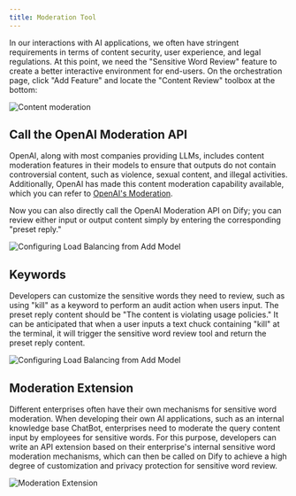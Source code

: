 ```yaml
---
title: Moderation Tool
---
```


In our interactions with AI applications, we often have stringent requirements in terms of content security, user experience, and legal regulations. At this point, we need the "Sensitive Word Review" feature to create a better interactive environment for end-users. On the orchestration page, click "Add Feature" and locate the "Content Review" toolbox at the bottom:

![Content moderation](https://assets-docs.dify.ai/dify-enterprise-mintlify/en/guides/application-orchestrate/app-toolkits/63c5c0be18933a0578edf72c2eed1609.png)

## Call the OpenAI Moderation API

OpenAI, along with most companies providing LLMs, includes content moderation features in their models to ensure that outputs do not contain controversial content, such as violence, sexual content, and illegal activities. Additionally, OpenAI has made this content moderation capability available, which you can refer to [OpenAI's Moderation](https://platform.openai.com/docs/guides/moderation/overview).

Now you can also directly call the OpenAI Moderation API on Dify; you can review either input or output content simply by entering the corresponding "preset reply."

![Configuring Load Balancing from Add Model](https://assets-docs.dify.ai/dify-enterprise-mintlify/en/guides/application-orchestrate/app-toolkits/959415a64f32ee28461441847a96ae64.png)

## Keywords

Developers can customize the sensitive words they need to review, such as using "kill" as a keyword to perform an audit action when users input. The preset reply content should be "The content is violating usage policies." It can be anticipated that when a user inputs a text chuck containing "kill" at the terminal, it will trigger the sensitive word review tool and return the preset reply content.

![Configuring Load Balancing from Add Model](https://assets-docs.dify.ai/dify-enterprise-mintlify/en/guides/application-orchestrate/app-toolkits/15652f65c3af15d931598a866a7baa17.png)

## Moderation Extension

Different enterprises often have their own mechanisms for sensitive word moderation. When developing their own AI applications, such as an internal knowledge base ChatBot, enterprises need to moderate the query content input by employees for sensitive words. For this purpose, developers can write an API extension based on their enterprise's internal sensitive word moderation mechanisms, which can then be called on Dify to achieve a high degree of customization and privacy protection for sensitive word review.

![Moderation Extension](https://assets-docs.dify.ai/dify-enterprise-mintlify/en/guides/application-orchestrate/app-toolkits/d101ff5542c53b7ca6f8d57d24193916.png)
